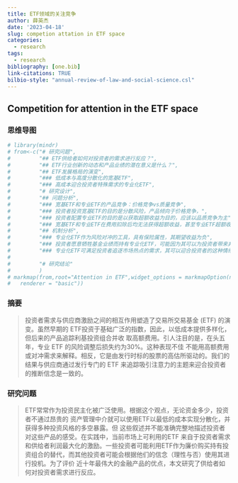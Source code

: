 ```yaml
---
title: ETF领域的关注竞争
author: 薛英杰
date: '2023-04-18'
slug: competion attation in ETF space
categories:
  - research
tags:
  - research
bibliography: [one.bib]
link-citations: TRUE
bilbio-style: "annual-review-of-law-and-social-science.csl"
---
```



## Competition for attention in the ETF space

### 思维导图

```r
# library(mindr)
# from<-c("# 研究问题",
#         "## ETF供给者如何对投资者的需求进行反应？",
#         "## ETF行业创新的动态和产品业绩的潜在意义是什么？",
#         "## ETF发展格局的演变",
#         "### 低成本与高度分散化的宽基ETF",
#         "### 高成本迎合投资者特殊需求的专业化ETF",
#         "# 研究设计",
#         "## 问题分析",
#         "### 宽基ETF和专业ETF的产品竞争：价格竞争vs质量竞争",
#         "### 投资者投资宽基ETF的目的是分散风险，产品倾向于价格竞争，",
#         "### 投资者配置专业ETF的目的是以获取超额收益为目的，应该以品质竞争为主",
#         "### 宽基ETF和专业ETF在费用扣除后均无法获得超额收益，甚至专业ETF超额收益低于宽基ETF",
#         "## 机制分析",
#         "### 专业化ETF作为风险对冲的工具，具有保险属性，其期望收益为负",
#         "### 投资者愿意牺牲基金业绩而持有专业化ETF，可能因为其可以为投资者带来非货币收益",
#         "### 专业化ETF可满足投资者追逐市场热点的需求，其可以迎合投资者的这种情绪",
#         
#         "# 研究结论"
#         )
# markmap(from,root="Attention in ETF",widget_options = markmapOption(nodeHeight = 30, nodeWidth = 100,linkShape = "diagonal",spacingHorizontal = 60,
#   renderer = "basic"))
```



### 摘要

> 投资者需求与供应商激励之间的相互作用塑造了交易所交易基金 (ETF) 的演变。虽然早期的 ETF投资于基础广泛的指数，因此，以低成本提供多样化，但后来的产品追踪利基投资组合并收
取高额费用。引人注目的是，在头五年，专业 ETF 的风险调整后损失约为30%。这种表现不佳
不能用高额费用或对冲需求来解释。相反，它是由发行时标的股票的高估所驱动的。我们的
结果与供应商通过发行专门的 ETF 来追踪吸引注意力的主题来迎合投资者的推断信念是一致的。

### 研究问题

> ETF常常作为投资民主化被广泛使用。根据这个观点，无论资金多少，投资者不通过昂贵的
资产管理中介就可以使用ETF以最低的成本实现分散化，并获得多种投资风格的多空暴露。但
这些叙述并不能准确完整地描述投资者对这些产品的感受。在实践中，当前市场上可利用的ETF
来自于投资者需求和供给者利润最大化的激励。一些投资者可能利用ETF作为廉价购买持有投
资组合的替代，而其他投资者可能会根据他们的信念（理性与否）使用其进行投机。为了评价
近十年最伟大的金融产品的优点，本文研究了供给者如何对投资者需求进行反应。
 
